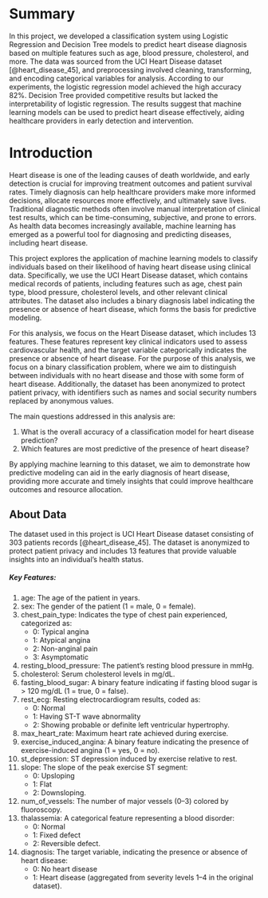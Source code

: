 # Summary

In this project, we developed a classification system using Logistic Regression and Decision Tree models to predict heart disease diagnosis based on multiple features such as age, blood pressure, cholesterol, and more. The data was sourced from the UCI Heart Disease dataset [@heart_disease_45], and preprocessing involved cleaning, transforming, and encoding categorical variables for analysis. According to our experiments, the logistic regression model achieved the high accuracy 82%. Decision Tree provided competitive results but lacked the interpretability of logistic regression. The results suggest that machine learning models can be used to predict heart disease effectively, aiding healthcare providers in early detection and intervention.

# Introduction

Heart disease is one of the leading causes of death worldwide, and early detection is crucial for improving treatment outcomes and patient survival rates. Timely diagnosis can help healthcare providers make more informed decisions, allocate resources more effectively, and ultimately save lives. Traditional diagnostic methods often involve manual interpretation of clinical test results, which can be time-consuming, subjective, and prone to errors. As health data becomes increasingly available, machine learning has emerged as a powerful tool for diagnosing and predicting diseases, including heart disease.

This project explores the application of machine learning models to classify individuals based on their likelihood of having heart disease using clinical data. Specifically, we use the UCI Heart Disease dataset, which contains medical records of patients, including features such as age, chest pain type, blood pressure, cholesterol levels, and other relevant clinical attributes. The dataset also includes a binary diagnosis label indicating the presence or absence of heart disease, which forms the basis for predictive modeling.

For this analysis, we focus on the Heart Disease dataset, which includes 13 features. These features represent key clinical indicators used to assess cardiovascular health, and the target variable categorically indicates the presence or absence of heart disease. For the purpose of this analysis, we focus on a binary classification problem, where we aim to distinguish between individuals with no heart disease and those with some form of heart disease. Additionally, the dataset has been anonymized to protect patient privacy, with identifiers such as names and social security numbers replaced by anonymous values.

The main questions addressed in this analysis are:

1. What is the overall accuracy of a classification model for heart disease prediction?
2. Which features are most predictive of the presence of heart disease?

By applying machine learning to this dataset, we aim to demonstrate how predictive modeling can aid in the early diagnosis of heart disease, providing more accurate and timely insights that could improve healthcare outcomes and resource allocation.

## About Data

The dataset used in this project is UCI Heart Disease dataset consisting of 303 patients records [@heart_disease_45]. The dataset is anonymized to protect patient privacy and includes 13 features that provide valuable insights into an individual's health status.

##### Key Features:

1. age: The age of the patient in years.
2. sex: The gender of the patient (1 = male, 0 = female).
3. chest_pain_type: Indicates the type of chest pain experienced, categorized as:
    - 0: Typical angina
    - 1: Atypical angina
    - 2: Non-anginal pain
    - 3: Asymptomatic
4. resting_blood_pressure: The patient’s resting blood pressure in mmHg.
5. cholesterol: Serum cholesterol levels in mg/dL.
6. fasting_blood_sugar: A binary feature indicating if fasting blood sugar is > 120 mg/dL (1 = true, 0 = false).
7. rest_ecg: Resting electrocardiogram results, coded as:
    - 0: Normal
    - 1: Having ST-T wave abnormality
    - 2: Showing probable or definite left ventricular hypertrophy.
8. max_heart_rate: Maximum heart rate achieved during exercise.
9. exercise_induced_angina: A binary feature indicating the presence of exercise-induced angina (1 = yes, 0 = no).
10. st_depression: ST depression induced by exercise relative to rest.
11. slope: The slope of the peak exercise ST segment:
    - 0: Upsloping
    - 1: Flat
    - 2: Downsloping.
12. num_of_vessels: The number of major vessels (0–3) colored by fluoroscopy.
13. thalassemia: A categorical feature representing a blood disorder:
    - 0: Normal
    - 1: Fixed defect
    - 2: Reversible defect.
14. diagnosis: The target variable, indicating the presence or absence of heart disease:
    - 0: No heart disease
    - 1: Heart disease (aggregated from severity levels 1–4 in the original dataset).